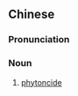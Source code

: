 ==Chinese==
{{zh-forms}}

===Pronunciation===
{{zh-pron
|m=fēnduōjīng
|cat=n
}}

===Noun===
{{zh-noun}}

# [[phytoncide]]